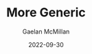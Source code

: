 ---
title: 'More Generic'
author: 'Gaelan McMillan'
excerpt: "This very website! A custom-designed, content-driven portfolio website made with React and Next.js."
date: '2022-09-30'
thumbnail: '/images/projects/GenericPicture.png'
tags: ['React.js', 'Next.js', 'Sass', 'CI/CD']
languages: ['JavaScript', 'HTML', 'CSS']
---